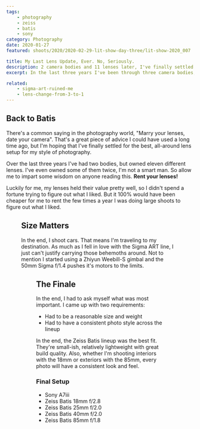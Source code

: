 ```yaml
---
tags:
    - photography
    - zeiss
    - batis
    - sony
category: Photography
date: 2020-01-27
featured: shoots/2020/2020-02-29-lit-show-day-three/lit-show-2020_007

title: My Last Lens Update, Ever. No, Seriously.
description: 2 camera bodies and 11 lenses later, I've finally settled on a complete setup. I'm going full Batis
excerpt: In the last three years I've been through three camera bodies, eleven different lenses (some twice!), and a host of camera accessories. I think it's time to settle down with a set of quality lenses and be content. The Zeiss Batis series fits my requirements and I've had personal experience with them.

related:
    - sigma-art-ruined-me
    - lens-change-from-3-to-1
---
```



## Back to Batis

<Gallery>

There's a common saying in the photography world, "Marry your lenses, date your camera". That's a great piece of advice I could have used a long time ago, but I'm hoping that I've finally settled for the best, all-around lens setup for my style of photography.

Over the last three years I've had two bodies, but owned eleven different lenses. I've even owned some of them twice, I'm not a smart man. So allow me to impart some wisdom on anyone reading this. **Rent your lenses!**

Luckily for me, my lenses held their value pretty well, so I didn't spend a fortune trying to figure out what I liked. But it 100% would have been cheaper for me to rent the few times a year I was doing large shoots to figure out what I liked.

<Figure src="shoots/2020/2020-02-29-lit-show-day-three/lit-show-2020_002.jpg" class="h-full w-full" />

## Size Matters

In the end, I shoot cars. That means I'm traveling to my destination. As much as I fell in love with the Sigma ART line, I just can't justify carrying those behemoths around. Not to mention I started using a Zhiyun Weebill-S gimbal and the 50mm Sigma f/1.4 pushes it's motors to the limits.

<Figure src="shoots/2020/2020-02-29-lit-show-day-three/lit-show-2020_037.jpg" class="h-full w-full" />

## The Finale

In the end, I had to ask myself what was most important. I came up with two requirements:

-   Had to be a reasonable size and weight
-   Had to have a consistent photo style across the lineup

In the end, the Zeiss Batis lineup was the best fit. They're small-ish, relatively lightweight with great build quality. Also, whether I'm shooting interiors with the 18mm or exteriors with the 85mm, every photo will have a consistent look and feel.

### Final Setup

-   Sony A7iii
-   Zeiss Batis 18mm f/2.8
-   Zeiss Batis 25mm f/2.0
-   Zeiss Batis 40mm f/2.0
-   Zeiss Batis 85mm f/1.8

</Gallery>
